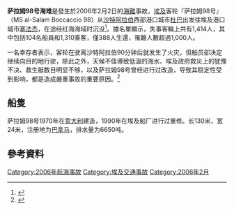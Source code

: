 {{expand|time=2015-06-04T23:10:27+00:00}}
{{refimprove|time=2015-06-04T23:10:27+00:00}}
'''萨拉姆98号海难'''是發生於2006年2月2日的[[海難|海難]]事故，[[埃及|埃及]]客轮『萨拉姆98号』（MS al-Salam Boccaccio 98）从[[沙特阿拉伯|沙特阿拉伯]]西部港口城市[[杜巴|杜巴]]出发往埃及港口城市[[塞法杰|塞法杰]]，在途经红海海域时沉没<ref>{{Cite web |url=http://wuxizazhi.cnki.net/Search/HYSJ200603009.html |title=“泰坦尼克”号悲剧重演——埃及客轮“萨拉姆98”号红海沉没 |access-date=2015-06-04 |archive-date=2016-03-04 |archive-url=https://web.archive.org/web/20160304190041/http://wuxizazhi.cnki.net/Search/HYSJ200603009.html |dead-url=no }}</ref>。據名單顯示，失事客輪上共有1,414人，其中包括104名船員和1,310乘客，僅388人生還，罹難人數超過1,000人。

一名幸存者表示，客轮在驶离沙特阿拉伯90分钟后就发生了火灾，但船员卻决定继续向目的地行驶，除此之外，天候不佳導致低溫的海水、埃及政府救災上的犹豫不决、救生艇数目明显不够，以及萨拉姆98号曾经进行过改造，导致其稳定性受到影响，都是造成嚴重事故的重要原因。<ref>{{Cite web |url=http://world.people.com.cn/GB/8212/57993/57996/4076408.html |title=国际援救专家分析埃及海难造成重大伤亡原因 |access-date=2015-06-04 |archive-date=2016-03-04 |archive-url=https://web.archive.org/web/20160304114352/http://world.people.com.cn/GB/8212/57993/57996/4076408.html |dead-url=no }}</ref>

==船隻==
萨拉姆98号1970年在[[意大利|意大利]]建造，1990年在埃及船厂进行过重修。长130米，宽24米，注册地为[[巴拿马|巴拿马]]，排水量为6650吨。

==參考資料==
{{reflist}}

[[Category:2006年航海事故|Category:2006年航海事故]]
[[Category:埃及交通事故|Category:埃及交通事故]]
[[Category:2006年2月|Category:2006年2月]]